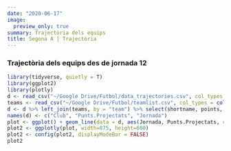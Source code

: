 ```yaml
---
date: "2020-06-17"
image:
  preview_only: true
summary: Trajectòria dels equips
title: Segona A | Trajectòria
---
```


### Trajectòria dels equips des de jornada 12
```r
library(tidyverse, quietly = T)
library(ggplot2)
library(plotly)
d <- read_csv("~/Google Drive/Futbol/data_trajectories.csv", col_types = cols()) %>% filter(league == "segunda")
teams <- read_csv("~/Google Drive/Futbol/teamlist.csv", col_types = cols()) %>% select(-fullname)
d <- d %>% left_join(teams, by = "team") %>% select(shortname, points, round)
names(d) <- c("Club", "Punts.Projectats", "Jornada")
plot <- ggplot() + geom_line(data = d, aes(Jornada, Punts.Projectats, color = Club)) + theme_minimal()
plot2 <- ggplotly(plot, width=875, height=600)
plot2 <- config(plot2, displayModeBar = FALSE)
plot2
```
